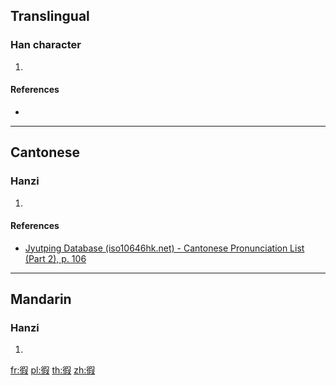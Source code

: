 ==Translingual==

===Han character===
{{Han char|rn=60|rad=彳|as=09|sn=12|four=27247|canj=HORSE|ids=⿰彳叚}}

# {{defn|Han|sort=彳09}}

====References====
* {{Han ref|kx=0369.120|dkj=10173|dj=0695.040|hdz=20836.100|uh=5FA6|ud=24486|bh=D8F5|bd=55541}}

----

==Cantonese==

===Hanzi===
{{yue-hanzi|jyut=[[gaa2]]|y=ga2}}

# {{defn|lang=yue|sort=彳09}}

====References====
* [http://www.iso10646hk.net/jp/document/download.jsp Jyutping Database (iso10646hk.net) - Cantonese Pronunciation List (Part 2), p. 106]

----

==Mandarin==

===Hanzi===
{{cmn-hanzi|pin=[[jiǎ]] ([[jia3]])|wg=chia<sup>3</sup>}}

# {{defn|lang=cmn|sort=彳09}}

[[fr:徦]]
[[pl:徦]]
[[th:徦]]
[[zh:徦]]